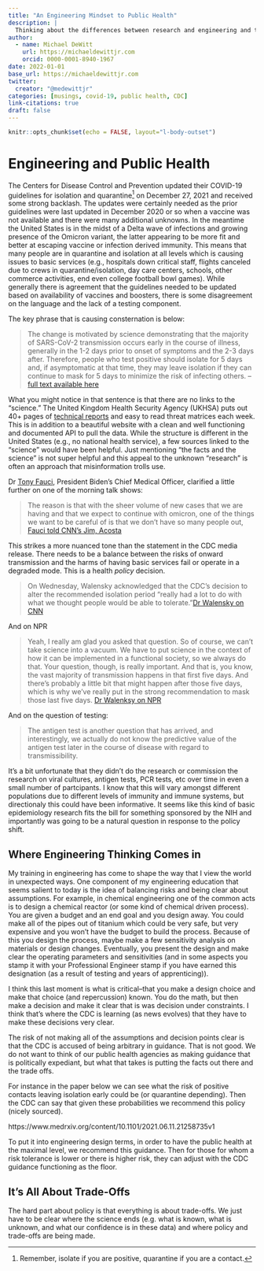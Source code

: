 ```yaml
---
title: "An Engineering Mindset to Public Health"
description: |
  Thinking about the differences between research and engineering and this difference in Public Health. Specifically the idea of a PE stamp.
author:
  - name: Michael DeWitt
    url: https://michaeldewittjr.com
    orcid: 0000-0001-8940-1967
date: 2022-01-01
base_url: https://michaeldewittjr.com
twitter:
  creator: "@medewittjr"
categories: [musings, covid-19, public health, CDC]
link-citations: true
draft: false
---
```



```r
knitr::opts_chunk$set(echo = FALSE, layout="l-body-outset")
```

# Engineering and Public Health

The Centers for Disease Control and Prevention updated their COVID-19 guidelines for isolation and quarantine^[Remember, isolate if you are positive, quarantine if you are a contact.] on December 27, 2021 and received some strong backlash.
The updates were certainly needed as the prior guidelines were last updated in December 2020 or so when a vaccine was not available and there were many additional unknowns.
In the meantime the United States is in the midst of a Delta wave of infections and growing presence of the Omicron variant, the latter appearing to be more fit and better at escaping vaccine or infection derived immunity.
This means that many people are in quarantine and isolation at all levels which is causing issues to basic services (e.g., hospitals down critical staff, flights canceled due to crews in quarantine/isolation, day care centers, schools, other commerce activities, end even college football bowl games).
While generally there is agreement that the guidelines needed to be updated based on availability of vaccines and boosters, there is some disagreement on the language and the lack of a testing component.

The key phrase that is causing consternation is below:

>The change is motivated by science demonstrating that the majority of SARS-CoV-2 transmission occurs early in the course of illness, generally in the 1-2 days prior to onset of symptoms and the 2-3 days after. Therefore, people who test positive should isolate for 5 days and, if asymptomatic at that time, they may leave isolation if they can continue to mask for 5 days to minimize the risk of infecting others. --[full text available here](https://www.cdc.gov/media/releases/2021/s1227-isolation-quarantine-guidance.html)

What you might notice in that sentence is that there are no links to the "science."
The United Kingdom Health Security Agency (UKHSA) puts out 40+ pages of [technical reports](https://www.gov.uk/government/publications/investigation-of-sars-cov-2-variants-technical-briefings) and easy to read threat matrices each week.
This is in addition to a beautiful website with a clean and well functioning and documented API to pull the data.
While the structure is different in the United States (e.g., no national health service), a few sources linked to the "science" would have been helpful.
Just mentioning "the facts and the science" is not super helpful and this appeal to the unknown "research" is often an approach that misinformation trolls use.

Dr [Tony Fauci](https://www.niaid.nih.gov/about/anthony-s-fauci-md-bio), President Biden's Chief Medical Officer, clarified a little further on one of the morning talk shows:

>The reason is that with the sheer volume of new cases that we are having and that we expect to continue with omicron, one of the things we want to be careful of is that we don’t have so many people out, [Fauci told CNN's Jim, Acosta](https://www.cnbc.com/2021/12/28/dr-fauci-cdcs-reduced-isolation-time-will-get-people-back-to-jobs.html)

This strikes a more nuanced tone than the statement in the CDC media release.
There needs to be a balance between the risks of onward transmission and the harms of having basic services fail or operate in a degraded mode.
This is a health *policy* decision.

>On Wednesday, Walensky acknowledged that the CDC’s decision to alter the recommended isolation period “really had a lot to do with what we thought people would be able to tolerate.”[Dr Walensky on CNN](https://www.politico.com/news/2021/12/29/cdc-defends-new-covid-guidelines-526234)

And on NPR

>Yeah, I really am glad you asked that question. So of course, we can't take science into a vacuum. We have to put science in the context of how it can be implemented in a functional society, so we always do that. Your question, though, is really important. And that is, you know, the vast majority of transmission happens in that first five days. And there's probably a little bit that might happen after those five days, which is why we've really put in the strong recommendation to mask those last five days. [Dr Walenksy on NPR](https://www.npr.org/2021/12/28/1068587852/cdc-director-on-new-isolation-rules?s=03)

And on the question of testing:

>The antigen test is another question that has arrived, and interestingly, we actually do not know the predictive value of the antigen test later in the course of disease with regard to transmissibility.

It's a bit unfortunate that they didn't do the research or commission the research on viral cultures, antigen tests, PCR tests, etc over time in even a small number of partcipants.
I know that this will vary amongst different populations due to different levels of immunity and immune systems, but directionaly this could have been informative.
It seems like this kind of basic epidemiology research fits the bill for something sponsored by the NIH and importantly was going to be a natural question in response to the policy shift.

## Where Engineering Thinking Comes in

My training in engineering has come to shape the way that I view the world in unexpected ways.
One component of my engineering education that seems salient to today is the idea of balancing risks and being clear about assumptions.
For example, in chemical engineering one of the common acts is to design a chemical reactor (or some kind of chemical driven process).
You are given a budget and an end goal and you design away.
You could make all of the pipes out of titanium which could be very safe, but very expensive and you won't have the budget to build the process.
Because of this you design the process, maybe make a few sensitivity analysis on materials or design changes.
Eventually, you present the design and make clear the operating parameters and sensitivities (and in some aspects you stamp it with your Professional Engineer stamp if you have earned this designation (as a result of testing and years of apprenticing)).

I think this last moment is what is critical--that you make a design choice and make that choice (and repercussion) known.
You do the math, but then make a decision and make it clear that is was decision under constraints.
I think that's where the CDC is learning (as news evolves) that they have to make these decisions very clear.


The risk of not making all of the assumptions and decision points clear is that the CDC is accused of being arbitrary in guidance.
That is not good.
We do not want to think of our public health agencies as making guidance that is politically expediant, but what that takes is putting the facts out there and the trade offs. 

For instance in the paper below we can see what the risk of positive contacts leaving isolation early could be (or quarantine depending).
Then the CDC can say that given these probabilities we recommend this policy (nicely sourced).

https://www.medrxiv.org/content/10.1101/2021.06.11.21258735v1

To put it into engineering design terms, in order to have the public health at the maximal level, we recommend this guidance.
Then for those for whom a risk tolerance is lower or there is higher risk, they can adjust with the CDC guidance functioning as the floor.

## It's All About Trade-Offs

The hard part about policy is that everything is about trade-offs.
We just have to be clear where the science ends (e.g. what is known, what is unknown, and what our confidence is in these data) and where policy and trade-offs are being made.
